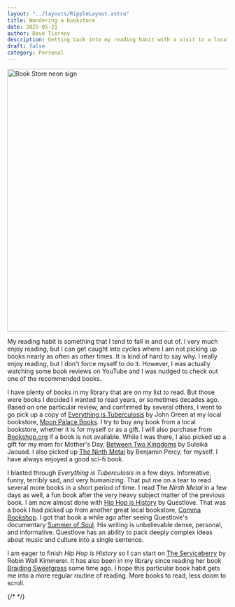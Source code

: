 ```yaml
---
layout: "../layouts/RippleLayout.astro"
title: Wandering a bookstore
date: 2025-05-21
author: Dave Tierney
description: Getting back into my reading habit with a visit to a local bookstore
draft: false
category: Personal
---
```



<Image src={bookstore} alt="Book Store neon sign" height="600" width="1200" />

My reading habit is something that I tend to fall in and out of. I very much enjoy reading, but I can get caught into cycles where I am not picking up books nearly as often as other times. It is kind of hard to say why. I really enjoy reading, but I don't force myself to do it. However, I was actually watching some book reviews on YouTube and I was nudged to check out one of the recommended books.

I have plenty of books in my library that are on my list to read. But those were books I decided I wanted to read years, or sometimes decades ago. Based on one particular review, and confirmed by several others, I went to go pick up a copy of <a href="https://bookshop.org/p/books/everything-is-tuberculosis-signed-edition-the-history-and-persistence-of-our-deadliest-infection-john-green/21901967" target="_blank" rel="noopener" className="whitespace-nowrap underline decoration-neon transition hover:text-neon">Everything is Tuberculosis</a> by John Green at my local bookstore, <a href="https://www.moonpalacebooks.com/" target="_blank" rel="noopener" className="whitespace-nowrap underline decoration-neon transition hover:text-neon">Moon Palace Books</a>. I try to buy any book from a local bookstore, whether it is for myself or as a gift. I will also purchase from <a href="https://bookshop.org/" target="_blank" rel="noopener" className="whitespace-nowrap underline decoration-neon transition hover:text-neon">Bookshop.org</a> if a book is not available. While I was there, I also picked up a gift for my mom for Mother's Day, <a href="https://bookshop.org/p/books/between-two-kingdoms-a-memoir-of-a-life-interrupted-suleika-jaouad/11375409" target="_blank" rel="noopener" className="whitespace-nowrap underline decoration-neon transition hover:text-neon">Between Two Kingdoms</a> by Suleika Jaouad. I also picked up <a href="https://bookshop.org/p/books/the-ninth-metal-benjamin-percy/14804736?ean=9781328544865&next=t" target="_blank" rel="noopener" className="whitespace-nowrap underline decoration-neon transition hover:text-neon">The Ninth Metal</a> by Benjamin Percy, for myself. I have always enjoyed a good sci-fi book.

I blasted through _Everything is Tuberculosis_ in a few days. Informative, funny, terribly sad, and very humanizing. That put me on a tear to read several more books in a short period of time. I read The _Ninth Metal_ in a few days as well, a fun book after the very heavy subject matter of the previous book. I am now almost done with <a href="https://bookshop.org/p/books/hip-hop-is-history-questlove/20502131?ean=9780374614072&next=t" target="_blank" rel="noopener" className="whitespace-nowrap underline decoration-neon transition hover:text-neon">Hip Hop is History</a> by Questlove. That was a book I had picked up from another great local bookstore, <a href="https://www.commabookshop.com/" target="_blank" rel="noopener" className="whitespace-nowrap underline decoration-neon transition hover:text-neon">Comma Bookshop</a>. I got that book a while ago after seeing Questlove's documentary <a href="https://www.searchlightpictures.com/summerofsoul/" target="_blank" rel="noopener" className="whitespace-nowrap underline decoration-neon transition hover:text-neon">Summer of Soul</a>. His writing is unbelievable dense, personal, and informative. Questlove has an ability to pack deeply complex ideas about music and culture into a single sentence.

I am eager to finish _Hip Hop is History_ so I can start on <a href="https://bookshop.org/p/books/the-serviceberry-robin-wall-kimmerer/21259025?ean=9781668072240&next=t" target="_blank" rel="noopener" className="whitespace-nowrap underline decoration-neon transition hover:text-neon">The Serviceberry</a> by Robin Wall Kimmerer. It has also been in my library since reading her book <a href="https://bookshop.org/p/books/braiding-sweetgrass-robin-wall-kimmerer/16712606?ean=9781571313560&next=t" target="_blank" rel="noopener" className="whitespace-nowrap underline decoration-neon transition hover:text-neon">Braiding Sweetgrass</a> some time ago. I hope this particular book habit gets me into a more regular routine of reading. More books to read, less doom to scroll.

{/* <a href="" target="_blank" rel="noopener" className="whitespace-nowrap underline decoration-neon transition hover:text-neon"></a> */}
